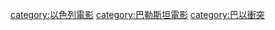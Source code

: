 [[category:以色列電影|category:以色列電影]]
[[category:巴勒斯坦電影|category:巴勒斯坦電影]]
[[category:巴以衝突|category:巴以衝突]]